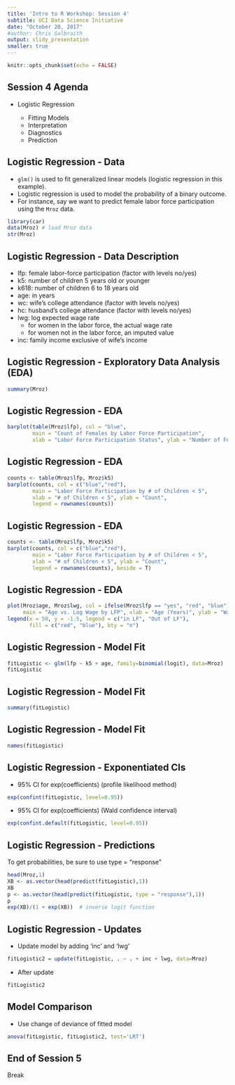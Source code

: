 ```yaml
---
title: 'Intro to R Workshop: Session 4'
subtitle: UCI Data Science Initiative
date: "October 20, 2017"
#author: Chris Galbraith
output: slidy_presentation
smaller: true
---
```


```r
knitr::opts_chunk$set(echo = FALSE)
```


## Session 4 Agenda
+ Logistic Regression

    + Fitting Models
    + Interpretation
    + Diagnostics
    + Prediction


##  Logistic Regression - Data
+ `glm()` is used to fit generalized linear models (logistic regression in this example).
+ Logistic regression is used to model the probability of a binary outcome.
+ For instance, say we want to predict female labor force participation using the `Mroz` data.

```r
library(car)
data(Mroz) # load Mroz data
str(Mroz)
```


## Logistic Regression - Data Description
+ lfp: female labor-force participation (factor with levels no/yes)
+ k5: number of children 5 years old or younger
+ k618: number of children 6 to 18 years old
+ age: in years
+ wc: wife's college attendance (factor with levels no/yes)
+ hc: husband's college attendance (factor with levels no/yes)
+ lwg: log expected wage rate
    + for women in the labor force, the actual wage rate
    + for women not in the labor force, an imputed value 
+ inc: family income exclusive of wife's income


## Logistic Regression - Exploratory Data Analysis (EDA)
```r
summary(Mroz)
```


## Logistic Regression - EDA
```r
barplot(table(Mroz$lfp), col = "blue", 
        main = "Count of Females by Labor Force Participation",
        xlab = "Labor Force Participation Status", ylab = "Number of Females")
```


## Logistic Regression - EDA
```r
counts <- table(Mroz$lfp, Mroz$k5)
barplot(counts, col = c("blue","red"),
        main = "Labor Force Participation by # of Children < 5",
        xlab = "# of Children < 5", ylab = "Count",
        legend = rownames(counts))
```


## Logistic Regression - EDA
```r
counts <- table(Mroz$lfp, Mroz$k5)
barplot(counts, col = c("blue","red"),
        main = "Labor Force Participation by # of Children < 5",
        xlab = "# of Children < 5", ylab = "Count",
        legend = rownames(counts), beside = T)
```


## Logistic Regression - EDA
```r
plot(Mroz$age, Mroz$lwg, col = ifelse(Mroz$lfp == "yes", "red", "blue"),
     main = "Age vs. Log Wage by LFP", xlab = "Age (Years)", ylab = "Wage")
legend(x = 50, y = -1.5, legend = c("in LF", "Out of LF"),
       fill = c("red", "blue"), bty = "n")
```


## Logistic Regression - Model Fit
```r
fitLogistic <- glm(lfp ~ k5 + age, family=binomial(logit), data=Mroz)
fitLogistic
```


## Logistic Regression - Model Fit
```r
summary(fitLogistic)
```


## Logistic Regression - Model Fit
```r
names(fitLogistic)
```


## Logistic Regression - Exponentiated CIs
+ 95% CI for exp(coefficients) (profile likelihood method)
```r
exp(confint(fitLogistic, level=0.95))
```

+ 95% CI for exp(coefficients) (Wald confidence interval)
```r
exp(confint.default(fitLogistic, level=0.95))
```


## Logistic Regression - Predictions
To get probabilities, be sure to use type = "response"
```r
head(Mroz,1)
XB <- as.vector(head(predict(fitLogistic),1))
XB
p <- as.vector(head(predict(fitLogistic, type = "response"),1))
p
exp(XB)/(1 + exp(XB))  # inverse logit function
```


## Logistic Regression - Updates
+ Update model by adding 'inc' and 'lwg'
```r
fitLogistic2 = update(fitLogistic, . ~ . + inc + lwg, data=Mroz)
```

+ After update
```r
fitLogistic2
```


## Model Comparison
+ Use change of deviance of fitted model
```r
anova(fitLogistic, fitLogistic2, test='LRT')
```


## End of Session 5
Break



